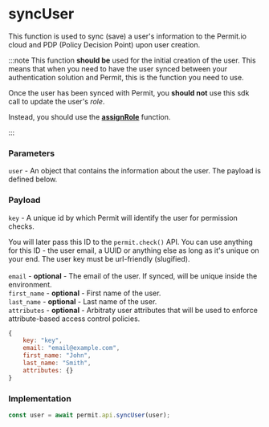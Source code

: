 # syncUser

This function is used to sync (save) a user's information to the Permit.io cloud and PDP (Policy Decision Point) upon user creation.

:::note
This function **should be** used for the initial creation of the user. This means that when you need to have the user synced between your authentication
solution and Permit, this is the function you need to use.

Once the user has been synced with Permit, you **should not** use this sdk call to update the user's _role_.

Instead, you should use the **[assignRole](/sdk/nodejs/role/assign-role)** function.

:::

### Parameters

`user` - An object that contains the information about the user. The payload is defined below.<br/>

### Payload

`key` - A unique id by which Permit will identify the user for permission checks.

You will later pass this ID to the `permit.check()` API. You can use anything for this ID - the user email, a UUID or anything else as long as it's unique on your end. The user key must be url-friendly (slugified).<br/><br/>
`email` - **optional** - The email of the user. If synced, will be unique inside the environment.<br/>
`first_name` - **optional** - First name of the user.<br/>
`last_name` - **optional** - Last name of the user.<br/>
`attributes` - **optional** - Arbitraty user attributes that will be used to enforce attribute-based access control policies.<br/>

```js
{
	key: "key",
	email: "email@example.com",
	first_name: "John",
	last_name: "Smith",
	attributes: {}
}
```

### Implementation

```js
const user = await permit.api.syncUser(user);
```
